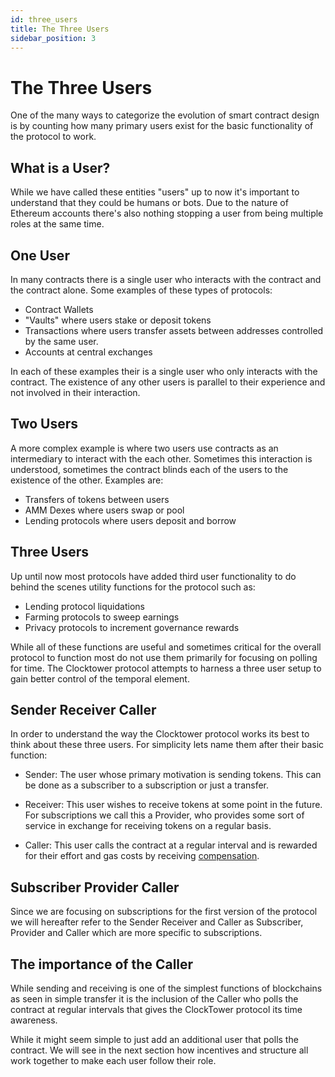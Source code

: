 ```yaml
---
id: three_users
title: The Three Users
sidebar_position: 3
---
```


# The Three Users

One of the many ways to categorize the evolution of smart contract design is by counting how many primary users exist for the basic functionality of the protocol to work. 

## What is a User?

While we have called these entities "users" up to now it's important to understand that they could be humans or bots. Due to the nature of Ethereum accounts there's also nothing stopping a user from being multiple roles at the same time. 

## One User

In many contracts there is a single user who interacts with the contract and the contract alone. Some examples of these types of protocols:

- Contract Wallets
- "Vaults" where users stake or deposit tokens
- Transactions where users transfer assets between addresses controlled by the same user. 
- Accounts at central exchanges

In each of these examples their is a single user who only interacts with the contract. The existence of any other users is parallel to their experience and not involved in their interaction. 

## Two Users

A more complex example is where two users use contracts as an intermediary to interact with the each other. Sometimes this interaction is understood, sometimes the contract blinds each of the users to the existence of the other. Examples are:

- Transfers of tokens between users
- AMM Dexes where users swap or pool
- Lending protocols where users deposit and borrow

## Three Users

Up until now most protocols have added third user functionality to do behind the scenes utility functions for the protocol such as:

- Lending protocol liquidations
- Farming protocols to sweep earnings 
- Privacy protocols to increment governance rewards

While all of these functions are useful and sometimes critical for the overall protocol to function most do not use them primarily for focusing on polling for time. The Clocktower protocol attempts to harness a three user setup to gain better control of the temporal element. 

## Sender Receiver Caller

In order to understand the way the Clocktower protocol works its best to think about these three users. For simplicity lets name them after their basic function:

- Sender: The user whose primary motivation is sending tokens. This can be done as a subscriber to a subscription or just a transfer. 

- Receiver: This user wishes to receive tokens at some point in the future. For subscriptions we call this a Provider, who provides some sort of service in exchange for receiving tokens on a regular basis. 

- Caller: This user calls the contract at a regular interval and is rewarded for their effort and gas costs by receiving [compensation](incentives). 

## Subscriber Provider Caller

Since we are focusing on subscriptions for the first version of the protocol we will hereafter refer to the Sender Receiver and Caller as Subscriber, Provider and Caller which are more specific to subscriptions. 


## The importance of the Caller

While sending and receiving is one of the simplest functions of blockchains as seen in simple transfer it is the inclusion of the Caller who polls the contract at regular intervals that gives the ClockTower protocol its time awareness. 

While it might seem simple to just add an additional user that polls the contract. We will see in the next section how incentives and structure all work together to make each user follow their role. 
